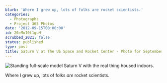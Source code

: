 ```yaml
---
blurb: 'Where I grew up, lots of folks are rocket scientists.'
categories:
  - Photographs
  - Project 365 Photos
date: '2012-09-15T00:00:00'
id: 20eMoI0t1guH
scrubbed_2021: false
status: published
type: post
title: Saturn V at The US Space and Rocket Center - Photo for September 15 2012
---
```


![Standing full-scale model Saturn V with the real thing housed indoors.](/aws-20120915--1910-02.jpg)

Where I grew up, lots of folks *are* rocket scientists.
